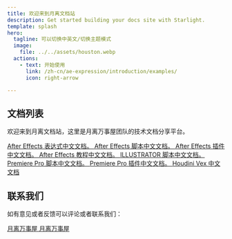 ```yaml
---
title: 欢迎来到月离文档站
description: Get started building your docs site with Starlight.
template: splash
hero:
  tagline: 可以切换中英文/切换主题模式
  image:
    file: ../../assets/houston.webp
  actions:
    - text: 开始使用
      link: /zh-cn/ae-expression/introduction/examples/
      icon: right-arrow

---
```




## 文档列表

欢迎来到月离文档站，这里是月离万事屋团队的技术文档分享平台。

<CardGrid stagger>
<a href="/zh-cn/ae-expression/introduction/changelog">
	<Card title="AE表达式" icon="pencil">
		After Effects 表达式中文文档。
	</Card>
  </a>

  <a href="/zh-cn/ae-scripting/introduction/changelog">
	<Card title="AE脚本文档" icon="add-document">
		After Effects 脚本中文文档。
	</Card> 
  </a>

  <a href="/zh-cn/ae-plugin/intro/whats-new">
	<Card title="AE插件文档" icon="open-book">
		After Effects 插件中文文档。
	</Card> 
  </a>

  <a href="/zh-cn/javascript-tools/introduction/extendscript-overview">
	<Card title="JavaScript 工具" icon="open-book">
		After Effects 教程中文文档。
	</Card> 
  </a>
  <a href="/zh-cn/ai-scripting/introduction/whatisscripting">
	<Card title="AI脚本文档" icon="add-document">
		ILLUSTRATOR 脚本中文文档。
	</Card> 
  </a>
  <a href="/zh-cn/pr-scripting/introduction/extendscript-overview">
	<Card title="PR脚本文档" icon="add-document">
		Premiere Pro 脚本中文文档。
	</Card> 
  </a>
  <a href="/zh-cn/pr-plugin/intro/what-premiere-plugins-do">
	<Card title="PR插件文档" icon="open-book">
		Premiere Pro 插件中文文档。
	</Card> 
  </a>
    <a href="/zh-cn/houdini-vex/arrays/append">
	<Card title="Houdini Vex" icon="open-book">
		Houdini Vex 中文文档
	</Card> 
  </a>
</CardGrid>




## 联系我们 

如有意见或者反馈可以评论或者联系我们：

<CardGrid stagger>
<a href="https://space.bilibili.com/4279370">
	<Card title="B站" icon="rocket">
		月离万事屋
	</Card>
  </a>

  <a href="https://qm.qq.com/q/QbbGsr13IA">
	<Card title="QQ群" icon="rocket">
		月离万事屋
	</Card> 
  </a>

 
</CardGrid>